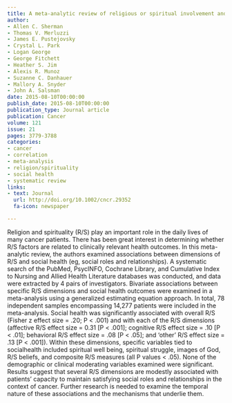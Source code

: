 ```yaml
---
title: A meta-analytic review of religious or spiritual involvement and social health among cancer patients
author:
- Allen C. Sherman
- Thomas V. Merluzzi
- James E. Pustejovsky
- Crystal L. Park
- Logan George
- George Fitchett
- Heather S. Jim
- Alexis R. Munoz
- Suzanne C. Danhauer
- Mallory A. Snyder
- John A. Salsman
date: 2015-08-10T00:00:00
publish_date: 2015-08-10T00:00:00
publication_type: Journal article
publication: Cancer
volume: 121
issue: 21
pages: 3779-3788
categories:
- cancer
- correlation
- meta-analysis
- religion/spirituality
- social health
- systematic review
links:
- text: Journal
  url: http://doi.org/10.1002/cncr.29352
  fa-icon: newspaper

---
```



Religion and spirituality (R/S) play an important role in the daily lives of many cancer patients. There has been great interest in determining whether R/S factors are related to clinically relevant health outcomes. In this meta-analytic review, the authors examined associations between dimensions of R/S and social health (eg, social roles and relationships). A systematic search of the PubMed, PsycINFO, Cochrane Library, and Cumulative Index to Nursing and Allied Health Literature databases was conducted, and data were extracted by 4 pairs of investigators. Bivariate associations between specific R/S dimensions and social health outcomes were examined in a meta-analysis using a generalized estimating equation approach. In total, 78 independent samples encompassing 14,277 patients were included in the meta-analysis. Social health was significantly associated with overall R/S (Fisher z effect size = .20; P < .001) and with each of the R/S dimensions (affective R/S effect size = 0.31 [P < .001]; cognitive R/S effect size = .10 [P < .01]; behavioral R/S effect size = .08 [P < .05]; and ‘other’ R/S effect size = .13 [P < .001]). Within these dimensions, specific variables tied to socialhealth included spiritual well being, spiritual struggle, images of God, R/S beliefs, and composite R/S measures (all P values < .05). None of the demographic or clinical moderating variables examined were significant. Results suggest that several R/S dimensions are modestly associated with patients' capacity to maintain satisfying social roles and relationships in the context of cancer. Further research is needed to examine the temporal nature of these associations and the mechanisms that underlie them.

